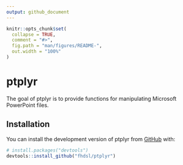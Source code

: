 ```yaml
---
output: github_document
---
```


<!-- README.md is generated from README.Rmd. Please edit that file -->

```r
knitr::opts_chunk$set(
  collapse = TRUE,
  comment = "#>",
  fig.path = "man/figures/README-",
  out.width = "100%"
)
```

# ptplyr

<!-- badges: start -->
<!-- badges: end -->

The goal of ptplyr is to provide functions for manipulating Microsoft PowerPoint files.

## Installation

You can install the development version of ptplyr from [GitHub](https://github.com/) with:

``` r
# install.packages("devtools")
devtools::install_github("fhdsl/ptplyr")
```
